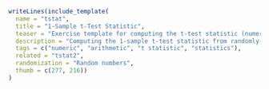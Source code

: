```r
writeLines(include_template(
  name = "tstat",
  title = "1-Sample t-Test Statistic",
  teaser = "Exercise template for computing the t-test statistic (numeric answer) from given hypothesized mean and empirical mean and variance.",
  description = "Computing the 1-sample t-test statistic from randomly-drawn hypothesized mean, sample size, and empirical mean and variance.",
  tags = c("numeric", "arithmetic", "t statistic", "statistics"),
  related = "tstat2",
  randomization = "Random numbers",
  thumb = c(277, 216))
)
```
